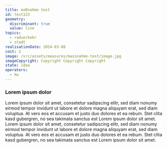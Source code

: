```yaml
---
title: maßnahme test
id: test123
geometry:
  discriminant: true
  value: line
topics:
  - radverkehr
  - stadt
realisationDate: 2024-03-08
cost: 2
image: /src/assets/measures/massnahme-test/image.jpg
imageCopyright: Copyright Copyright Copyright
state: idea
operators:
  - kw
---
```

### Lorem ipsum dolor&#x20;

Lorem ipsum dolor sit amet, consetetur sadipscing elitr, sed diam nonumy eirmod tempor invidunt ut labore et dolore magna aliquyam erat, sed diam voluptua. At vero eos et accusam et justo duo dolores et ea rebum. Stet clita kasd gubergren, no sea takimata sanctus est Lorem ipsum dolor sit amet. Lorem ipsum dolor sit amet, consetetur sadipscing elitr, sed diam nonumy eirmod tempor invidunt ut labore et dolore magna aliquyam erat, sed diam voluptua. At vero eos et accusam et justo duo dolores et ea rebum. Stet clita kasd gubergren, no sea takimata sanctus est Lorem ipsum dolor sit amet.
